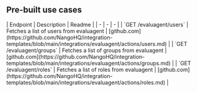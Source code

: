 
## Pre-built use cases

<AccordionGroup>


<Accordion title="Others">
| Endpoint | Description | Readme |
| - | - | - |
| `GET /evaluagent/users` | Fetches a list of users from evaluagent | [github.com](https://github.com/NangoHQ/integration-templates/blob/main/integrations/evaluagent/actions/users.md) |
| `GET /evaluagent/groups` | Fetches a list of groups from evaluagent | [github.com](https://github.com/NangoHQ/integration-templates/blob/main/integrations/evaluagent/actions/groups.md) |
| `GET /evaluagent/roles` | Fetches a list of roles from evaluagent | [github.com](https://github.com/NangoHQ/integration-templates/blob/main/integrations/evaluagent/actions/roles.md) |
</Accordion>

</AccordionGroup>
